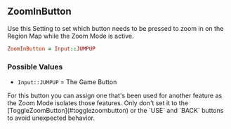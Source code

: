 ## ZoomInButton

Use this Setting to set which button needs to be pressed to zoom in on the Region Map while the Zoom Mode is active.

```ruby 
ZoomInButton = Input::JUMPUP
```

### Possible Values

- `Input::JUMPUP` = The Game Button 

<Callout type="hint">
  For this button you can assign one that's been used for another feature as the Zoom Mode isolates those features. Only don't set it to the [ToggleZoomButton](#togglezoombutton) or the `USE` and `BACK` buttons to avoid unexpected behavior.
</Callout>